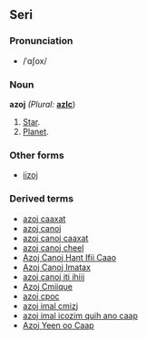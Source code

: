 ==Seri==
===Pronunciation===
*/ˈɑʃox/
===Noun===
'''azoj''' ''(Plural:'' '''[[azlc]]''')
#[[Star]].
#[[Planet]].
===Other forms===
*[[iizoj]]
===Derived terms===
*[[azoj caaxat]]
*[[azoj canoj]]
*[[azoj canoj caaxat]]
*[[azoj canoj cheel]]
*[[Azoj Canoj Hant Ifii Caao]]
*[[Azoj Canoj Imatax]]
*[[azoj canoj iti ihiij]]
*[[Azoj Cmiique]]
*[[azoj cpoc]]
*[[azoj imal cmizj]]
*[[azoj imal icozim quih ano caap]]
*[[Azoj Yeen oo Caap]]